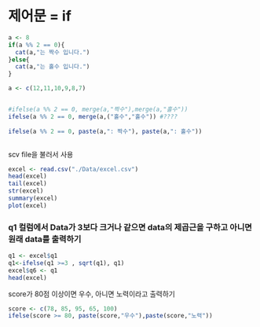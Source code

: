 # 제어문 = if

```r
a <- 8
if(a %% 2 == 0){
  cat(a,"는 짝수 입니다.")
}else{
  cat(a,"는 홀수 입니다.")
}
```

```r
a <- c(12,11,10,9,8,7)


#ifelse(a %% 2 == 0, merge(a,"짝수"),merge(a,"홀수"))
ifelse(a %% 2 == 0, merge(a,("홀수","홀수")) #????
       
ifelse(a %% 2 == 0, paste(a,": 짝수"), paste(a,": 홀수"))



```

scv file을 불러서 사용

```r
excel <- read.csv("./Data/excel.csv")
head(excel)
tail(excel)
str(excel)
summary(excel)
plot(excel)
```

### q1 컬럼에서 Data가 3보다 크거나 같으면 data의 제곱근을 구하고 아니면 원래 data를 출력하기

```r

q1 <- excel$q1
q1<-ifelse(q1 >=3 , sqrt(q1), q1)
excel$q6 <- q1
head(excel)

```

score가 80점 이상이면 우수, 아니면 노력이라고 출력하기

```r
score <- c(78, 85, 95, 65, 100)
ifelse(score >= 80, paste(score,"우수"),paste(score,"노력"))
```
